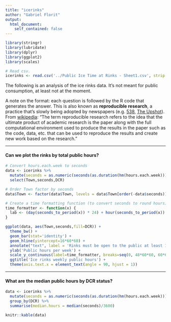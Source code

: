 ```yaml
---
title: "icerinks"
author: "Gabriel Florit"
output:
  html_document:
    self_contained: false
---
```


```r
library(stringr)
library(lubridate)
library(dplyr)
library(ggplot2)
library(scales)

# Read csv.
icerinks <- read.csv('../Public Ice Time at Rinks - Sheet1.csv', strip.white=T, stringsAsFactors=F, row.names = NULL)
```

The following is an analysis of the ice rinks data. It's not meant for public consumption, at least not at the moment.

A note on the format: each question is followed by the R code that generates the answer. This is also known as **reproducible research**, a practice that's slowly being adopted by newspapers (e.g. [538](https://github.com/fivethirtyeight/data), [The Upshot](https://github.com/theupshot)). From [wikipedia](http://en.wikipedia.org/wiki/Reproducibility#Reproducible_research): "The term reproducible research refers to the idea that the ultimate product of academic research is the paper along with the full computational environment used to produce the results in the paper such as the code, data, etc. that can be used to reproduce the results and create new work based on the research."

***
#### Can we plot the rinks by total public hours?
```r

# Convert hours.each.week to seconds
data <- icerinks %>%
  mutate(seconds = as.numeric(seconds(as.duration(hm(hours.each.week))))) %>%
  select(Town,seconds,DCR)

# Order Town factor by seconds
data$Town <- factor(data$Town, levels = data$Town[order(-data$seconds)])

# Create a time formatting function (to convert seconds to round hours)
time_formatter <- function(x) {
  lab <- (day(seconds_to_period(x)) * 24) + hour(seconds_to_period(x))
}

ggplot(data, aes(Town,seconds,fill=DCR)) +
  theme_bw() +
  geom_bar(stat='identity') +
  geom_hline(yintercept=16*60*60) +
  annotate("text", label = 'Rinks must be open to the public at least 16 hours per week', x = 1, y = 16.25*60*60, size = 5, hjust=0, vjust=0) +
  ylab('Public hours per week') +
  scale_y_continuous(label=time_formatter, breaks=seq(0, 48*60*60, 60*60)) +
  ggtitle('Ice rinks weekly public hours') +
  theme(axis.text.x = element_text(angle = 90, hjust = 1))
```


***
#### What are the median public hours by DCR status?
```r
data <- icerinks %>%
  mutate(seconds = as.numeric(seconds(as.duration(hm(hours.each.week))))) %>%
  group_by(DCR) %>%
  summarise(median.hours = median(seconds)/3600)

knitr::kable(data)
```
